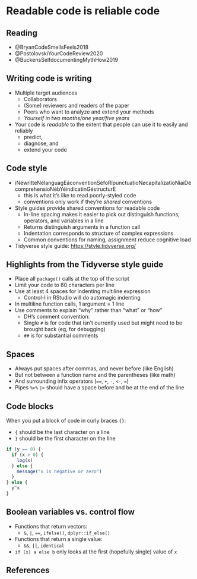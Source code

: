 # Readable code is reliable code 

## Reading 

- @BryanCodeSmellsFeels2018
- @PostolovskiYourCodeReview2020
- @BuckensSelfdocumentingMythHow2019


## Writing code is writing

- Multiple target audiences
    - Collaborators
    - (Some) reviewers and readers of the paper
    - Peers who want to analyze and extend your methods
    - *Yourself in two months/one year/five years*

- Your code is *readable* to the extent that people can use it to easily and reliably 
    - predict, 
    - diagnose, and
    - extend your code


## Code style ##

- iNéwritteNélanguagEáconventionSéfoRîpunctuatioNøcapitalizatioNîaiDécomprehensioNébYéindicatinGéstructurE
    - this is what it's like to read poorly-styled code
    - conventions only work if they're *shared* conventions

- Style guides provide shared conventions for readable code
    - In-line spacing makes it easier to pick out distinguish functions, operators, and variables in a line
    - Returns distinguish arguments in a function call
    - Indentation corresponds to structure of complex expressions
    - Common conventions for naming, assignment reduce cognitive load

- Tidyverse style guide:  <https://style.tidyverse.org/>


## Highlights from the Tidyverse style guide ##

- Place all `package()` calls at the top of the script
- Limit your code to 80 characters per line
- Use at least 4 spaces for indenting multiline expression
    - Control-I in RStudio will do automagic indenting
- In multiline function calls, 1 argument = 1 line
- Use comments to explain "why" rather than "what" or "how"
    - DH's comment convention: 
    - Single `#` is for code that isn't currently used but might need to be brought back (eg, for debugging)
    - `##` is for substantial comments


## Spaces
- Always put spaces after commas, and never before (like English)
- But not between a function name and the parentheses (like math)
- And surrounding infix operators (`==`, `+`, `-`, `<-`, `=`)
- Pipes `%>%` `|>` should have a space before and be at the end of the line


## Code blocks
When you put a block of code in curly braces `{}`: 

- `{` should be the last character on a line
- `}` should be the first character on the line

```r
if (y == 0) {
  if (x > 0) {
    log(x)
  } else {
    message("x is negative or zero")
  }
} else {
  y^x
}
```


## Boolean variables vs. control flow

- Functions that return vectors: 
    - `&`, `|`, `==`, `ifelse()`, `dplyr::if_else()`
- Functions that return a single value: 
    - `&&`, `||`, `identical`
- `if (x) a else b` only looks at the first (hopefully single) value of `x`

## References

